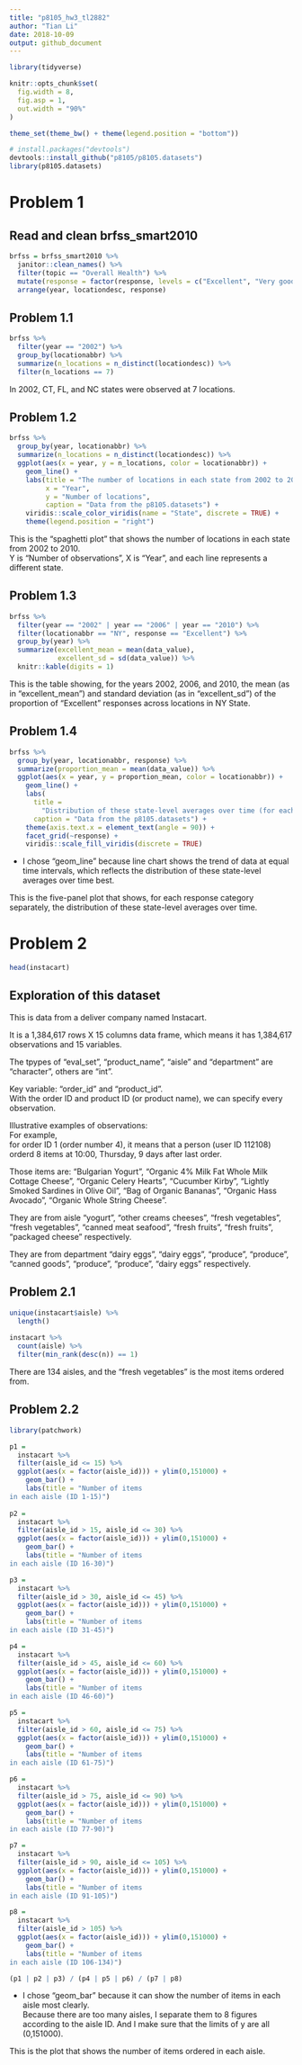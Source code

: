 ```yaml
---
title: "p8105_hw3_tl2882"
author: "Tian Li"
date: 2018-10-09
output: github_document
---
```


```r
library(tidyverse)

knitr::opts_chunk$set(
  fig.width = 8,
  fig.asp = 1,
  out.width = "90%"
)

theme_set(theme_bw() + theme(legend.position = "bottom"))
```

```r
# install.packages("devtools")
devtools::install_github("p8105/p8105.datasets")
library(p8105.datasets)
```

# Problem 1

## Read and clean brfss_smart2010

```r
brfss = brfss_smart2010 %>% 
  janitor::clean_names() %>%
  filter(topic == "Overall Health") %>% 
  mutate(response = factor(response, levels = c("Excellent", "Very good", "Good", "Fair", "Poor"))) %>% 
  arrange(year, locationdesc, response)
```

## Problem 1.1

```r
brfss %>%  
  filter(year == "2002") %>% 
  group_by(locationabbr) %>%
  summarize(n_locations = n_distinct(locationdesc)) %>% 
  filter(n_locations == 7)
```

In 2002, CT, FL, and NC states were observed at 7 locations.

## Problem 1.2

```r
brfss %>%  
  group_by(year, locationabbr) %>%
  summarize(n_locations = n_distinct(locationdesc)) %>%
  ggplot(aes(x = year, y = n_locations, color = locationabbr)) + 
    geom_line() + 
    labs(title = "The number of locations in each state from 2002 to 2010",
         x = "Year", 
         y = "Number of locations", 
         caption = "Data from the p8105.datasets") + 
    viridis::scale_color_viridis(name = "State", discrete = TRUE) +
    theme(legend.position = "right")
```

This is the “spaghetti plot” that shows the number of locations in each state from 2002 to 2010.  
Y is "Number of observations", X is "Year", and each line represents a different state.

## Problem 1.3

```r
brfss %>%  
  filter(year == "2002" | year == "2006" | year == "2010") %>% 
  filter(locationabbr == "NY", response == "Excellent") %>%
  group_by(year) %>% 
  summarize(excellent_mean = mean(data_value),
            excellent_sd = sd(data_value)) %>% 
  knitr::kable(digits = 1)
```

This is the table showing, for the years 2002, 2006, and 2010, the mean (as in "excellent_mean") and standard deviation (as in "excellent_sd") of the proportion of “Excellent” responses across locations in NY State.

## Problem 1.4

```r
brfss %>% 
  group_by(year, locationabbr, response) %>% 
  summarize(proportion_mean = mean(data_value)) %>% 
  ggplot(aes(x = year, y = proportion_mean, color = locationabbr)) + 
    geom_line() + 
    labs(
      title =
        "Distribution of these state-level averages over time (for each response separately)",
      caption = "Data from the p8105.datasets") + 
    theme(axis.text.x = element_text(angle = 90)) +
    facet_grid(~response) + 
    viridis::scale_fill_viridis(discrete = TRUE)
```

* I chose "geom_line" because line chart shows the trend of data at equal time intervals, which reflects the distribution of these state-level averages over time best.

This is the five-panel plot that shows, for each response category separately, the distribution of these state-level averages over time.


# Problem 2

```r
head(instacart)
```

## Exploration of this dataset

This is data from a deliver company named Instacart.

It is a 1,384,617 rows X 15 columns data frame, which means it has 1,384,617 observations and 15 variables.

The tpypes of "eval_set", "product_name", "aisle" and "department" are "character", others are "int".

Key variable: "order_id" and "product_id".  
With the order ID and product ID (or product name), we can specify every observation.

Illustrative examples of observations:  
For example,  
for order ID 1 (order number 4), it means that a person (user ID 112108) orderd 8 items at 10:00, Thursday, 9 days after last order.

Those items are: "Bulgarian Yogurt", "Organic 4% Milk Fat Whole Milk Cottage Cheese", "Organic Celery Hearts", "Cucumber Kirby", "Lightly Smoked Sardines in Olive Oil", "Bag of Organic Bananas", "Organic Hass Avocado", "Organic Whole String Cheese".

They are from aisle "yogurt", "other creams cheeses", "fresh vegetables", "fresh vegetables", "canned meat seafood", "fresh fruits", "fresh fruits", "packaged cheese" respectively.

They are from department "dairy eggs", "dairy eggs", "produce", "produce", "canned goods", "produce", "produce", "dairy eggs" respectively.

## Problem 2.1

```r
unique(instacart$aisle) %>% 
  length()
  
instacart %>% 
  count(aisle) %>% 
  filter(min_rank(desc(n)) == 1)
```

There are 134 aisles, and the "fresh vegetables" is the most items ordered from.

## Problem 2.2

```r
library(patchwork)

p1 =
  instacart %>% 
  filter(aisle_id <= 15) %>% 
  ggplot(aes(x = factor(aisle_id))) + ylim(0,151000) + 
    geom_bar() +
    labs(title = "Number of items
in each aisle (ID 1-15)") 
    
p2 =
  instacart %>% 
  filter(aisle_id > 15, aisle_id <= 30) %>% 
  ggplot(aes(x = factor(aisle_id))) + ylim(0,151000) + 
    geom_bar() + 
    labs(title = "Number of items 
in each aisle (ID 16-30)")

p3 =
  instacart %>% 
  filter(aisle_id > 30, aisle_id <= 45) %>% 
  ggplot(aes(x = factor(aisle_id))) + ylim(0,151000) + 
    geom_bar() + 
    labs(title = "Number of items
in each aisle (ID 31-45)") 

p4 =
  instacart %>% 
  filter(aisle_id > 45, aisle_id <= 60) %>% 
  ggplot(aes(x = factor(aisle_id))) + ylim(0,151000) + 
    geom_bar() + 
    labs(title = "Number of items
in each aisle (ID 46-60)")

p5 =
  instacart %>% 
  filter(aisle_id > 60, aisle_id <= 75) %>% 
  ggplot(aes(x = factor(aisle_id))) + ylim(0,151000) + 
    geom_bar() + 
    labs(title = "Number of items
in each aisle (ID 61-75)") 

p6 =
  instacart %>% 
  filter(aisle_id > 75, aisle_id <= 90) %>% 
  ggplot(aes(x = factor(aisle_id))) + ylim(0,151000) + 
    geom_bar() + 
    labs(title = "Number of items
in each aisle (ID 77-90)")

p7 =
  instacart %>% 
  filter(aisle_id > 90, aisle_id <= 105) %>% 
  ggplot(aes(x = factor(aisle_id))) + ylim(0,151000) + 
    geom_bar() + 
    labs(title = "Number of items
in each aisle (ID 91-105)")

p8 =
  instacart %>% 
  filter(aisle_id > 105) %>% 
  ggplot(aes(x = factor(aisle_id))) + ylim(0,151000) + 
    geom_bar() + 
    labs(title = "Number of items
in each aisle (ID 106-134)")

(p1 | p2 | p3) / (p4 | p5 | p6) / (p7 | p8)
```

* I chose "geom_bar" because it can show the number of items in each aisle most clearly.  
Because there are too many aisles, I separate them to 8 figures according to the aisle ID. And  I make sure that the limits of y are all (0,151000).

This is the plot that shows the number of items ordered in each aisle.

